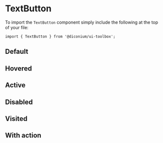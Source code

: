 
<Meta of={TextStories} />

# TextButton

To import the `TextButton` component simply include the following at the top of your file:

```
import { TextButton } from '@diconium/ui-toolbox';
```

## Default

<Canvas of={TextStories.Default} />

## Hovered

<Canvas of={TextStories.Hovered} />

## Active

<Canvas of={TextStories.Active} />

## Disabled

<Canvas of={TextStories.Disabled} />

## Visited

<Canvas of={TextStories.Visited} />

## With action

<Canvas of={TextStories.WithAction} />
